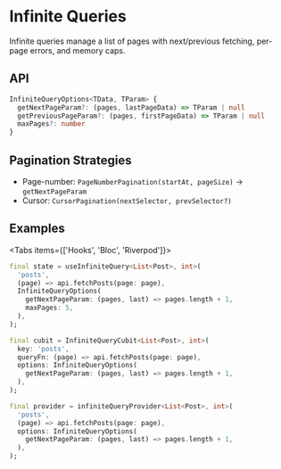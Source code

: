 
# Infinite Queries

Infinite queries manage a list of pages with next/previous fetching, per-page errors, and memory caps.

## API

```ts
InfiniteQueryOptions<TData, TParam> {
  getNextPageParam?: (pages, lastPageData) => TParam | null
  getPreviousPageParam?: (pages, firstPageData) => TParam | null
  maxPages?: number
}
```

## Pagination Strategies

- Page-number: `PageNumberPagination(startAt, pageSize)` → `getNextPageParam`
- Cursor: `CursorPagination(nextSelector, prevSelector?)`

## Examples

<Tabs items={['Hooks', 'Bloc', 'Riverpod']}>
  <Tab>

```dart
final state = useInfiniteQuery<List<Post>, int>(
  'posts',
  (page) => api.fetchPosts(page: page),
  InfiniteQueryOptions(
    getNextPageParam: (pages, last) => pages.length + 1,
    maxPages: 5,
  ),
);
```
  </Tab>
  <Tab>

```dart
final cubit = InfiniteQueryCubit<List<Post>, int>(
  key: 'posts',
  queryFn: (page) => api.fetchPosts(page: page),
  options: InfiniteQueryOptions(
    getNextPageParam: (pages, last) => pages.length + 1,
  ),
);
```
  </Tab>
  <Tab>

```dart
final provider = infiniteQueryProvider<List<Post>, int>(
  'posts',
  (page) => api.fetchPosts(page: page),
  options: InfiniteQueryOptions(
    getNextPageParam: (pages, last) => pages.length + 1,
  ),
);
```
  </Tab>
</Tabs>


